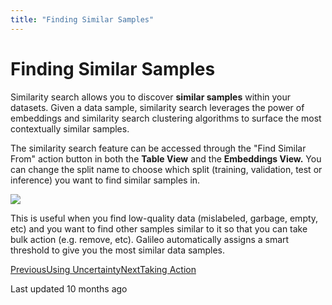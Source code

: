 ```yaml
---
title: "Finding Similar Samples"
---
```


# Finding Similar Samples

Similarity search allows you to discover **similar samples** within your datasets. Given a data sample, similarity search leverages the power of embeddings and similarity search clustering algorithms to surface the most contextually similar samples.

The similarity search feature can be accessed through the "Find Similar From" action button in both the **Table View** and the **Embeddings View.** You can change the split name to choose which split (training, validation, test or inference) you want to find similar samples in.

![](https://docs.rungalileo.io/~gitbook/image?url=https%3A%2F%2F1924900477-files.gitbook.io%2F%7E%2Ffiles%2Fv0%2Fb%2Fgitbook-x-prod.appspot.com%2Fo%2Fspaces%252F4jVWiQpRqmi04OnqZmn2%252Fuploads%252FrqKhLyo3aOIb8Z8yh5KE%252Fezgif.com-video-to-gif%2520%281%29.gif%3Falt%3Dmedia%26token%3D4ef48dc3-57f2-4602-b40c-93faa96af5b6&width=768&dpr=4&quality=100&sign=31908e7f&sv=1)

This is useful when you find low-quality data (mislabeled, garbage, empty, etc) and you want to find other samples similar to it so that you can take bulk action (e.g. remove, etc). Galileo automatically assigns a smart threshold to give you the most similar data samples.

[PreviousUsing Uncertainty](/galileo/gen-ai-studio-products/galileo-llm-fine-tune/using-uncertainty)[NextTaking Action](/galileo/gen-ai-studio-products/galileo-llm-fine-tune/taking-action)

Last updated 10 months ago